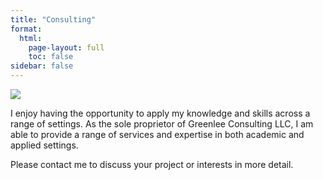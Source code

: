 ```yaml
---
title: "Consulting"
format:
  html:
    page-layout: full
    toc: false
sidebar: false
---
```


::: grid
::: g-col-6
![](chicago.png)
:::

::: g-col-6
I enjoy having the opportunity to apply my knowledge and skills across a range of settings. As the sole proprietor of Greenlee Consulting LLC, I am able to provide a range of services and expertise in both academic and applied settings.

Please contact me to discuss your project or interests in more detail.
:::
:::
